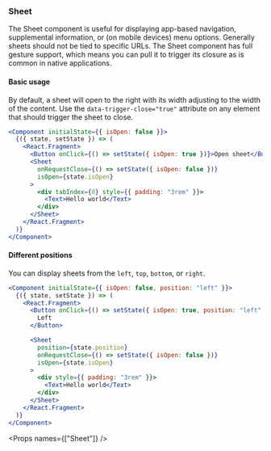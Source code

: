
<Nav title="Sheet" />
<SEO title="Sheet" />

<Container>
<Article sidebar={[
  { id: 'Sheet', name: 'Sheet' },
  { id: 'Basic usage', name: 'Basic usage' },
  { id: 'Different positions', name: 'Different positions'},
  { id: 'Props', name: 'API'}
]}>

# Sheet

The Sheet component is useful for displaying app-based navigation, supplemental information, or (on mobile devices) menu options.
Generally sheets should not be tied to specific URLs. The Sheet component has full gesture support, which
means you can pull it to trigger its closure as is common in native applications.

#### Basic usage

By default, a sheet will open to the right with its width adjusting to the width of the content. Use the `data-trigger-close="true"` attribute on any element that should trigger the sheet to close.

```jsx
<Component initialState={{ isOpen: false }}>
  {({ state, setState }) => (
    <React.Fragment>
      <Button onClick={() => setState({ isOpen: true })}>Open sheet</Button>
      <Sheet
        onRequestClose={() => setState({ isOpen: false })}
        isOpen={state.isOpen}
      >
        <div tabIndex={0} style={{ padding: "3rem" }}>
          <Text>Hello world</Text>
        </div>
      </Sheet>
    </React.Fragment>
  )}
</Component>
```

#### Different positions

You can display sheets from the `left`, `top`, `bottom`, or `right`.

```jsx
<Component initialState={{ isOpen: false, position: "left" }}>
  {({ state, setState }) => (
    <React.Fragment>
      <Button onClick={() => setState({ isOpen: true, position: "left" })}>
        Left
      </Button>

      <Sheet
        position={state.position}
        onRequestClose={() => setState({ isOpen: false })}
        isOpen={state.isOpen}
      >
        <div style={{ padding: "3rem" }}>
          <Text>Hello world</Text>
        </div>
      </Sheet>
    </React.Fragment>
  )}
</Component>
```

<Props names={["Sheet"]} />

</Article>
</Container>
